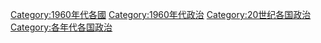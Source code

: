 
[[Category:1960年代各國|Category:1960年代各國]]
[[Category:1960年代政治|Category:1960年代政治]]
[[Category:20世纪各国政治|Category:20世纪各国政治]]
[[Category:各年代各国政治|Category:各年代各国政治]]